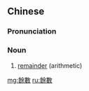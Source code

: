 {{also|余数}}
==Chinese==
{{zh-forms|s=余数}}

===Pronunciation===
{{zh-pron
|m=yúshù
|c=jyu4 sou3
|mn=qz:îr-sò͘/xm:û-sò͘/tw,zz:î-sò͘
|cat=n
}}

===Noun===
{{zh-noun}}

# [[remainder]] (arithmetic)

{{zh-cat|Arithmetic}}

[[mg:餘數]]
[[ru:餘數]]